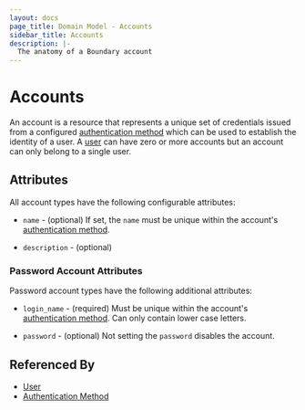 ```yaml
---
layout: docs
page_title: Domain Model - Accounts
sidebar_title: Accounts
description: |-
  The anatomy of a Boundary account
---
```


# Accounts

An account is a resource
that represents a unique set of credentials
issued from a configured [authentication method][]
which can be used to establish the identity of a user.
A [user][] can have zero or more accounts
but an account can only belong to a single user.

## Attributes

All account types have the following configurable attributes:

- `name` - (optional)
  If set, the `name` must be unique within the account's [authentication method].

- `description` - (optional)

### Password Account Attributes

Password account types have the following additional attributes:

- `login_name` - (required)
  Must be unique within the account's [authentication method].
  Can only contain lower case letters.

- `password` - (optional)
  Not setting the `password` disables the account.

## Referenced By

- [User][]
- [Authentication Method][]

[authentication method]: /docs/concepts/domain-model/auth-methods
[user]: /docs/concepts/domain-model/users
